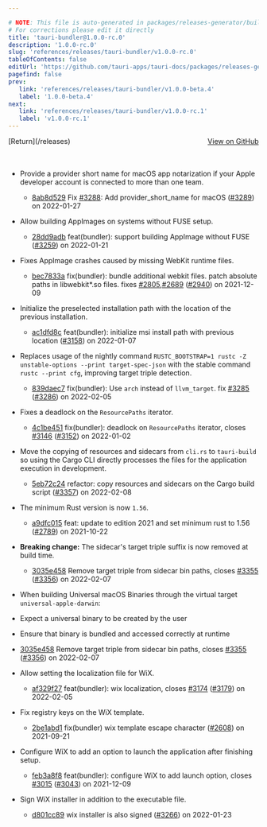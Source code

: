 ```yaml
---

# NOTE: This file is auto-generated in packages/releases-generator/build.ts
# For corrections please edit it directly
title: 'tauri-bundler@1.0.0-rc.0'
description: '1.0.0-rc.0'
slug: 'references/releases/tauri-bundler/v1.0.0-rc.0'
tableOfContents: false
editUrl: 'https://github.com/tauri-apps/tauri-docs/packages/releases-generator/build.ts'
pagefind: false
prev:
   link: 'references/releases/tauri-bundler/v1.0.0-beta.4'
   label: '1.0.0-beta.4'
next:
   link: 'references/releases/tauri-bundler/v1.0.0-rc.1'
   label: 'v1.0.0-rc.1'
---
```


			

<ReleaseSidebar slug="references/releases/tauri-bundler"  packageName="tauri-bundler" />

<div style="margin-bottom:3rem; display: flex; justify-content: space-between; align-items: center"><span>[Return](/releases)</span><span><a href="https://github.com/tauri-apps/tauri/releases/tag/tauri-bundler-v1.0.0-rc.0">View on GitHub</a></span></div>

- Provide a provider short name for macOS app notarization if your Apple developer account is connected to more than one team.
  - [8ab8d529](https://www.github.com/tauri-apps/tauri/commit/8ab8d529426b1ed7926daced16a45b077033bfe2) Fix [#3288](https://www.github.com/tauri-apps/tauri/pull/3288): Add provider_short_name for macOS ([#3289](https://www.github.com/tauri-apps/tauri/pull/3289)) on 2022-01-27

- Allow building AppImages on systems without FUSE setup.
  - [28dd9adb](https://www.github.com/tauri-apps/tauri/commit/28dd9adb266b97db0bf7179268269f8614ce78e8) feat(bundler): support building AppImage without FUSE ([#3259](https://www.github.com/tauri-apps/tauri/pull/3259)) on 2022-01-21

- Fixes AppImage crashes caused by missing WebKit runtime files.
  - [bec7833a](https://www.github.com/tauri-apps/tauri/commit/bec7833a6c29ed9d1a5ab53e1c2cdd80e66cd272) fix(bundler): bundle additional webkit files. patch absolute paths in libwebkit\*.so files. fixes [#2805](https://www.github.com/tauri-apps/tauri/pull/2805),[#2689](https://www.github.com/tauri-apps/tauri/pull/2689) ([#2940](https://www.github.com/tauri-apps/tauri/pull/2940)) on 2021-12-09

- Initialize the preselected installation path with the location of the previous installation.
  - [ac1dfd8c](https://www.github.com/tauri-apps/tauri/commit/ac1dfd8c3039d87bef1fa2d815876903d5cc07ae) feat(bundler): initialize msi install path with previous location ([#3158](https://www.github.com/tauri-apps/tauri/pull/3158)) on 2022-01-07

- Replaces usage of the nightly command `RUSTC_BOOTSTRAP=1 rustc -Z unstable-options --print target-spec-json` with the stable command `rustc --print cfg`, improving target triple detection.
  - [839daec7](https://www.github.com/tauri-apps/tauri/commit/839daec7ab79c3ff2f552dd7579069bc64e83625) fix(bundler): Use `arch` instead of `llvm_target`. fix [#3285](https://www.github.com/tauri-apps/tauri/pull/3285) ([#3286](https://www.github.com/tauri-apps/tauri/pull/3286)) on 2022-02-05

- Fixes a deadlock on the `ResourcePaths` iterator.
  - [4c1be451](https://www.github.com/tauri-apps/tauri/commit/4c1be451066612862363bc481910bd6c3da1e185) fix(bundler): deadlock on `ResourcePaths` iterator, closes [#3146](https://www.github.com/tauri-apps/tauri/pull/3146) ([#3152](https://www.github.com/tauri-apps/tauri/pull/3152)) on 2022-01-02

- Move the copying of resources and sidecars from `cli.rs` to `tauri-build` so using the Cargo CLI directly processes the files for the application execution in development.
  - [5eb72c24](https://www.github.com/tauri-apps/tauri/commit/5eb72c24deddf5a01093bea96b90c0d8806afc3f) refactor: copy resources and sidecars on the Cargo build script ([#3357](https://www.github.com/tauri-apps/tauri/pull/3357)) on 2022-02-08

- The minimum Rust version is now `1.56`.
  - [a9dfc015](https://www.github.com/tauri-apps/tauri/commit/a9dfc015505afe91281c2027954ffcc588b1a59c) feat: update to edition 2021 and set minimum rust to 1.56 ([#2789](https://www.github.com/tauri-apps/tauri/pull/2789)) on 2021-10-22

- **Breaking change:** The sidecar&#39;s target triple suffix is now removed at build time.
  - [3035e458](https://www.github.com/tauri-apps/tauri/commit/3035e4581c161ec7f0bd6d9b42e9015cf1dd1d77) Remove target triple from sidecar bin paths, closes [#3355](https://www.github.com/tauri-apps/tauri/pull/3355) ([#3356](https://www.github.com/tauri-apps/tauri/pull/3356)) on 2022-02-07

- When building Universal macOS Binaries through the virtual target `universal-apple-darwin`:

- Expect a universal binary to be created by the user

- Ensure that binary is bundled and accessed correctly at runtime

- [3035e458](https://www.github.com/tauri-apps/tauri/commit/3035e4581c161ec7f0bd6d9b42e9015cf1dd1d77) Remove target triple from sidecar bin paths, closes [#3355](https://www.github.com/tauri-apps/tauri/pull/3355) ([#3356](https://www.github.com/tauri-apps/tauri/pull/3356)) on 2022-02-07

- Allow setting the localization file for WiX.
  - [af329f27](https://www.github.com/tauri-apps/tauri/commit/af329f2722d6194c6d70e976fc970dc2c9e4de2b) feat(bundler): wix localization, closes [#3174](https://www.github.com/tauri-apps/tauri/pull/3174) ([#3179](https://www.github.com/tauri-apps/tauri/pull/3179)) on 2022-02-05

- Fix registry keys on the WiX template.
  - [2be1abd1](https://www.github.com/tauri-apps/tauri/commit/2be1abd112cc3d927c235b6d00a508e6d35be49e) fix(bundler) wix template escape character ([#2608](https://www.github.com/tauri-apps/tauri/pull/2608)) on 2021-09-21

- Configure WiX to add an option to launch the application after finishing setup.
  - [feb3a8f8](https://www.github.com/tauri-apps/tauri/commit/feb3a8f896802ff274333012c3b399beb5c86f41) feat(bundler): configure WiX to add launch option, closes [#3015](https://www.github.com/tauri-apps/tauri/pull/3015) ([#3043](https://www.github.com/tauri-apps/tauri/pull/3043)) on 2021-12-09

- Sign WiX installer in addition to the executable file.
  - [d801cc89](https://www.github.com/tauri-apps/tauri/commit/d801cc89b8bfa9beba347ebcd48cfccf890ff5bb) wix installer is also signed ([#3266](https://www.github.com/tauri-apps/tauri/pull/3266)) on 2022-01-23

